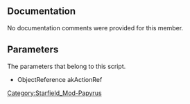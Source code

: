 {{Script_Member_Summary
| title = OnActivate
| script = [[SFM:Script-Samples:Script|Samples:Script]]
| name = [[SFM:Script-Samples:Script/OnActivate|OnActivate]]
| kind = Event
| parameters = ObjectReference akActionRef
}}


== Documentation ==
No documentation comments were provided for this member.


== Parameters ==
The parameters that belong to this script.

* ObjectReference akActionRef


[[Category:Starfield_Mod-Papyrus]]
